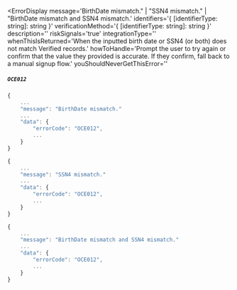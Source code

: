 
<ErrorDisplay 
  message='BirthDate mismatch." | "SSN4 mismatch." | "BirthDate mismatch and SSN4 mismatch.' 
  identifiers='{ [identifierType: string]: string }'
  verificationMethod='{ [identifierType: string]: string }'
  description=''
  riskSignals='true'
  integrationType=''
  whenThisIsReturned='When the inputted birth date or SSN4 (or both) does not match Verified records.' 
  howToHandle='Prompt the user to try again or confirm that the value they provided is accurate. If they confirm, fall back to a manual signup flow.'
  youShouldNeverGetThisError=''
>
  ##### `OCE012`
</ErrorDisplay>
<SandboxValidationAdmonition />

<BirthDateOverSsn4Admonition/>

```typescript title="Example: Birth Date Only"
{
    ...
    "message": "BirthDate mismatch."
    ...
    "data": {
        "errorCode": "OCE012",
        ...
    }
}
```

```typescript title="Example: SSN4 Only"
{
    ...
    "message": "SSN4 mismatch."
    ...
    "data": {
        "errorCode": "OCE012",
        ...
    }
}
```

```typescript title="Example: Both Birth Date and SSN4"
{
    ...
    "message": "BirthDate mismatch and SSN4 mismatch."
    ...
    "data": {
        "errorCode": "OCE012",
        ...
    }
}
```